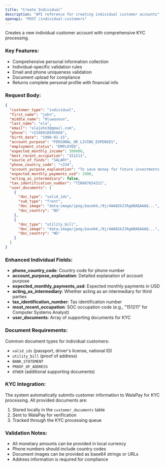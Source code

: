 ```yaml
---
title: "Create Individual"
description: "API reference for creating individual customer accounts"
openapi: "POST /individual-customers"
---
```


Creates a new individual customer account with comprehensive KYC processing.

### Key Features:

- Comprehensive personal information collection
- Individual-specific validation rules
- Email and phone uniqueness validation
- Document upload for compliance
- Returns complete personal profile with financial info

### Request Body:

```json
{
  "customer_type": "individual",
  "first_name": "john",
  "middle_name": "Oluwaseun",
  "last_name": "ola",
  "email": "olajohn3@gmail.com",
  "phone": "+2348918945668",
  "birth_date": "1990-01-15",
  "account_purpose": "PERSONAL_OR_LIVING_EXPENSES",
  "employment_status": "EMPLOYED",
  "expected_monthly_income": 500000,
  "most_recent_occupation": "151211",
  "source_of_funds": "SALARY",
  "phone_country_code": "+234",
  "account_purpose_explanation": "To save money for future investments and handle personal transactions",
  "expected_monthly_payments_usd": 1000,
  "acting_as_intermediary": false,
  "tax_identification_number": "TIN987654321",
  "user_documents": [
    {
      "doc_type": "valid_ids",
      "sub_type": "front",
      "doc_image": "data:image/jpeg;base64,/9j/4AAQSkZJRgABAQAAAQ...",
      "doc_country": "NG"
    },
    {
      "doc_type": "utility_bill",
      "doc_image": "data:image/jpeg;base64,/9j/4AAQSkZJRgABAQAAAQ...",
      "doc_country": "NG"
    }
  ]
}
```

### Enhanced Individual Fields:

- **phone_country_code**: Country code for phone number
- **account_purpose_explanation**: Detailed explanation of account purpose
- **expected_monthly_payments_usd**: Expected monthly payments in USD
- **acting_as_intermediary**: Whether acting as an intermediary for third parties
- **tax_identification_number**: Tax identification number
- **most_recent_occupation**: SOC occupation code (e.g., "151211" for Computer Systems Analyst)
- **user_documents**: Array of supporting documents for KYC


### Document Requirements:

Common document types for individual customers:
- `valid_ids` (passport, driver's license, national ID)
- `utility_bill` (proof of address)
- `BANK_STATEMENT`
- `PROOF_OF_ADDRESS`
- `OTHER` (additional supporting documents)

### KYC Integration:

The system automatically submits customer information to WalaPay for KYC processing. All provided documents are:
1. Stored locally in the `customer_documents` table
2. Sent to WalaPay for verification
3. Tracked through the KYC processing queue

### Validation Notes:

- All monetary amounts can be provided in local currency
- Phone numbers should include country codes
- Document images can be provided as base64 strings or URLs
- Address information is required for compliance
